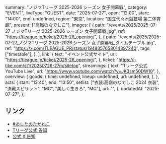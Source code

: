   summary: "ノジマTリーグ 2025-2026 シーズン 女子開幕戦",
  category: "EVENT",
  liveType: "GUEST",
  date: "2025-07-27",
  open: "12:00",
  start: "14:00",
  end: undefined,
  region: "東京",
  location: "国立代々木競技場 第二体育館",
  present: ["高嶺のなでしこ"],
  images: [
    {
      path: "/events/2025/2025-07-27_ノジマTリーグ 2025-2026 シーズン 女子開幕戦.jpg",
      ref: "https://tleague.jp/ticket/2025-26_opening/",
    },
    {
      path: "/events/2025/2025-07-27_ノジマTリーグ 2025-2026 シーズン 女子開幕戦_タイムテーブル.jpg",
      ref: "https://x.com/TLEAGUE_PR/status/1948357653014397240",
      tags: ["timetable"],
    },
  ],
  link: {
    text: "イベント公式サイト",
    url: "https://tleague.jp/ticket/2025-26_opening/",
  },
  ticket: "https://l-tike.com/st1/20250726-27m/sitetop",
  streamings: {
    text: "Tリーグ公式 YouTube Live",
    url: "https://www.youtube.com/watch?v=JK3sm50DW10",
  },
  overview: {
    goods: {
      time: undefined,
      lineup: undefined,
      url: undefined,
    },
  },
  acts: {
    start: "13:40",
    end: "13:50",
    setlist: ["衣装:高嶺のなでしこ 2024 衣装", "決戦スピリット", "MC", "美しく生きろ", "MC"],
    url: "",
  },
  updatedAt: "2025-07-27",
};

## リンク

- [#あしたのたかねこ](https://x.com/takanenofficial/status/1949110006978420842)
- [Tリーグ公式 告知](https://x.com/TLEAGUE_PR/status/1944607791030661167)
- [公式 X 告知](https://x.com/takanenofficial/status/1944637990543716670)
